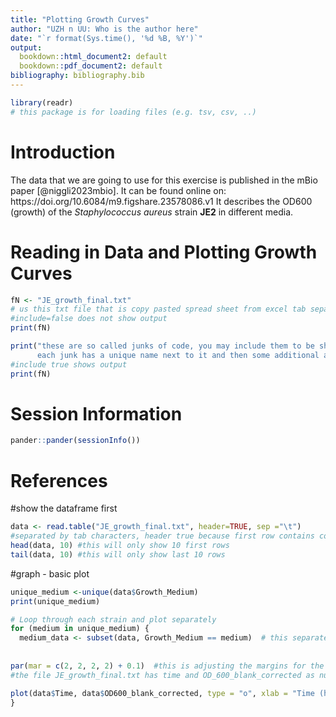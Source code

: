 ```yaml
---
title: "Plotting Growth Curves"
author: "UZH n UU: Who is the author here"
date: "`r format(Sys.time(), '%d %B, %Y')`"
output:
  bookdown::html_document2: default
  bookdown::pdf_document2: default
bibliography: bibliography.bib
---
```


```r
library(readr) 
# this package is for loading files (e.g. tsv, csv, ..)

```


# Introduction

The data that we are going to use for this exercise is published in the mBio paper [@niggli2023mbio]. 
It can be found online on: https://doi.org/10.6084/m9.figshare.23578086.v1
It describes the OD600 (growth) of the *Staphylococcus aureus* strain **JE2** in different media.

# Reading in Data and Plotting Growth Curves

```r
fN <- "JE_growth_final.txt" 
# us this txt file that is copy pasted spread sheet from excel tab separated 
#include=false does not show output
print(fN)
```

```r
print("these are so called junks of code, you may include them to be shown in the rendered document (html here)
      each junk has a unique name next to it and then some additional arguments")
#include true shows output
print(fN)
```





# Session Information

```r
pander::pander(sessionInfo())
```


# References {-}

#show the dataframe first
```r
data <- read.table("JE_growth_final.txt", header=TRUE, sep ="\t") 
#separated by tab characters, header true because first row contains column names
head(data, 10) #this will only show 10 first rows
tail(data, 10) #this will only show last 10 rows
```

#graph - basic plot
```r
unique_medium <-unique(data$Growth_Medium)
print(unique_medium)

# Loop through each strain and plot separately
for (medium in unique_medium) {
  medium_data <- subset(data, Growth_Medium == medium)  # this separates the values for the three mediums into three different graphs
  
  
par(mar = c(2, 2, 2, 2) + 0.1)  #this is adjusting the margins for the graph
#the file JE_growth_final.txt has time and OD_600_blank_corrected as numerical values; we can make an x and y axis from that

plot(data$Time, data$OD600_blank_corrected, type = "o", xlab = "Time (hours)", ylab = "Growth ( Corrected OD600)", main = paste( "Growth Medium:", medium), col = "#4D7769")
}
```
